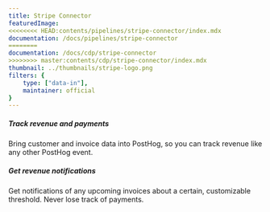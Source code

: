 ```yaml
---
title: Stripe Connector
featuredImage: 
<<<<<<<< HEAD:contents/pipelines/stripe-connector/index.mdx
documentation: /docs/pipelines/stripe-connector
========
documentation: /docs/cdp/stripe-connector
>>>>>>>> master:contents/cdp/stripe-connector/index.mdx
thumbnail: ../thumbnails/stripe-logo.png
filters: {
    type: ["data-in"],
    maintainer: official
}
---
```


<Section
    divider={false}
    title="Send customer and invoice data from Stripe to PostHog, so you can get a holistic view of how users pay for your product."
    size="full"
    cols={2}
>
    <div>
        <h5>Track revenue and payments</h5>
        <p>Bring customer and invoice data into PostHog, so you can track revenue like any other PostHog event.</p>
    </div>
    <div>
        <h5>Get revenue notifications</h5>
        <p>Get notifications of any upcoming invoices about a certain, customizable threshold. Never lose track of payments.</p>
    </div>
</Section>

<TutorialsSlider topic="stripe-connector" />

<Documentation />
